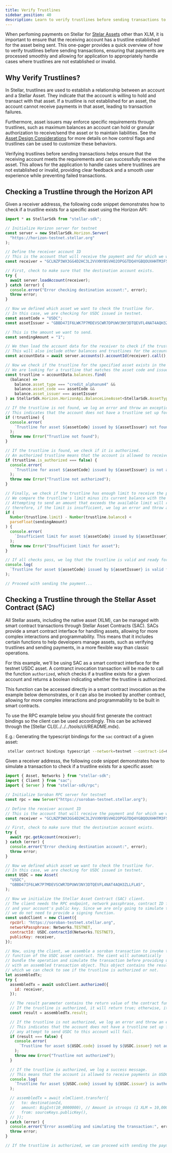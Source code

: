 ```yaml
---
title: Verify Trustlines
sidebar_position: 40
description: Learn to verify trustlines before sending transactions to Stellar.
---
```



When perfoming payments on Stellar for [Stelar Assets](../../../../docs/tokens) other than XLM, it is important to ensure that the receiving account has a trustline established for the asset being sent. This one-pager provides a quick overview of how to verify trustlines before sending transactions, ensuring that payments are processed smoothly and allowing for application to appropriately handle cases where trustlines are not established or invalid.

## Why Verify Trustlines?

In Stellar, trustlines are used to establish a relationship between an account and a Stellar Asset. They indicate that the account is willing to hold and transact with that asset. If a trustline is not established for an asset, the account cannot receive payments in that asset, leading to transaction failures.

Furthermore, asset issuers may enforce specific requirements through trustlines, such as maximum balances an account can hold or granular authorization to receive/send the asset or to maintain liabilities. See the [Asset Design Considerations](../../../../docs/tokens/control-asset-access.mdx) for more details on how control flags and trustlines can be used to customize these behaviors.

Verifying trustlines before sending transactions helps ensure that the receiving account meets the requirements and can successfully receive the asset. This allows for the application to handle cases where trustlines are not established or invalid, providing clear feedback and a smooth user experience while preventing failed transactions.

## Checking a Trustline through the Horizon API

Given a receiver addresss, the following code snippet demonstrates how to check if a trustline exists for a specific asset using the Horizon API:

<CodeExample>

```js
import * as StellarSdk from "stellar-sdk";

// Initialize Horizon server for testnet
const server = new StellarSdk.Horizon.Server(
  "https://horizon-testnet.stellar.org"
);

// Define the receiver account ID
// This is the account that will receive the payment and for which we will check the trustline.
const receiver = "GCLNZP3WX3GG4D2HC3L2VVXNYBSVHO2OPGGTDQ4YGBQOUXHHTM3FSBNH";

// First, check to make sure that the destination account exists.
try {
  await server.loadAccount(receiver);
} catch (error) {
  console.error("Error checking destination account:", error);
  throw error;
}

// Now we defined which asset we want to check the trustline for.
// In this case, we are checking for USDC issued in testnet.
const assetCode = "USDC";
const assetIssuer = "GBBD47IF6LWK7P7MDEVSCWR7DPUWV3NY3DTQEVFL4NAT4AQH3ZLLFLA5";

// This is the amount we want to send.
const sendingAmount = "1";

// We then load the account data for the receiver to check if the trustline exists.
// This will also include other balances and trustlines for the account.
const accountData = await server.accounts().accountId(receiver).call();

// Now we check if the trustline for the specified asset exists in the account data.
// We are looking for a trustline that matches the asset code and issuer.
const trustline = accountData.balances.find(
  (balance) =>
    balance.asset_type === "credit_alphanum4" &&
    balance.asset_code === assetCode &&
    balance.asset_issuer === assetIssuer
) as StellarSdk.Horizon.HorizonApi.BalanceLineAsset<StellarSdk.AssetType.credit4>;

// If the trustline is not found, we log an error and throw an exception.
// This indicates that the account does not have a trustline set up for the specified asset.
if (!trustline) {
  console.error(
    `Trustline for asset ${assetCode} issued by ${assetIssuer} not found for account ${receiver}.`
  );
  throw new Error("Trustline not found");
}

// If the trustline is found, we check if it is authorized.
// An authorized trustline means that the account is allowed to receive payments.
if (trustline.is_authorized === false) {
  console.error(
    `Trustline for asset ${assetCode} issued by ${assetIssuer} is not authorized for account ${receiver}.`
  );
  throw new Error("Trustline not authorized");
}

// Finally, we check if the trustline has enough limit to receive the payment.
// We compare the trustline's limit minus its current balance with the amount we want to send.
// Attempting to send an amount that exceeds the available limit will result in a failed transaction,
// therefore, if the limit is insufficient, we log an error and throw an exception.
if (
  Number(trustline.limit) - Number(trustline.balance) <
  parseFloat(sendingAmount)
) {
  console.error(
    `Insufficient limit for asset ${assetCode} issued by ${assetIssuer} in account ${receiver}.`
  );
  throw new Error("Insufficient limit for asset");
}

// If all checks pass, we log that the trustline is valid and ready for payment.
console.log(
  `Trustline for asset ${assetCode} issued by ${assetIssuer} is valid for account ${receiver}.`
);

// Proceed with sending the payment...
```

</CodeExample>

## Checking a Trustline through the Stellar Asset Contract (SAC)

All Stellar assets, including the native asset (XLM), can be managed with smart contract transactions through Stellar Asset Contracts (SAC). SACs provide a smart contract interface for handling assets, allowing for more complex interactions and programmability. This means that it includes certain functions to help developers manage assets, such as verifying trustlines and sending payments, in a more flexible way than classic operations.

For this example, we'll be using SAC as a smart contract interface for the testnet USDC asset. A contranct invocation transaction will be made to call the function `authorized`, which checks if a trustline exists for a given account and returns a boolean indicating whether the trustline is authorized.

This function can be accessed directly in a smart contract invocation as the example below demonstrates, or it can also be invoked by another contract, allowing for more complex interactions and programmability to be built in smart contracts.

<Alert>
  To use the RPC example below you should first generate the contract bindings so the
  client can be used accordingly. This can be achieved through the [Stellar
  CLI](../../../tools/cli/README.mdx).

E.g.: Generating the typescript bindings for the `sac` contract of a given asset:

```bash
 stellar contract bindings typescript --network=testnet --contract-id=CBIELTK6YBZJU5UP2WWQEUCYKLPU6AUNZ2BQ4WWFEIE3USCIHMXQDAMA --output-dir=./bindings
```

</Alert>

Given a receiver addresss, the following code snippet demonstrates how to simulate a transaction to check if a trustline exists for a specific asset:

<CodeExample>

```js
import { Asset, Networks } from "stellar-sdk";
import { Client } from "sac";
import { Server } from "stellar-sdk/rpc";

// Initialize Soroban RPC server for testnet
const rpc = new Server("https://soroban-testnet.stellar.org");

// Define the receiver account ID
// This is the account that will receive the payment and for which we will check the trustline.
const receiver = "GCLNZP3WX3GG4D2HC3L2VVXNYBSVHO2OPGGTDQ4YGBQOUXHHTM3FSBNH";

// First, check to make sure that the destination account exists.
try {
  await rpc.getAccount(receiver);
} catch (error) {
  console.error("Error checking destination account:", error);
  throw error;
}

// Now we defined which asset we want to check the trustline for.
// In this case, we are checking for USDC issued in testnet.
const USDC = new Asset(
  "USDC",
  "GBBD47IF6LWK7P7MDEVSCWR7DPUWV3NY3DTQEVFL4NAT4AQH3ZLLFLA5",
);

// Now we initialize the Stellar Asset Contract (SAC) client.
// The client needs the RPC endpoint, network passphrase, contract ID for the asset,
// and your account's public key. Since we are only going to simulate the transaction,
// we do not need to provide a signing function.
const usdcClient = new Client({
  rpcUrl: "https://soroban-testnet.stellar.org",
  networkPassphrase: Networks.TESTNET,
  contractId: USDC.contractId(Networks.TESTNET),
  publicKey: receiver,
});

// Now, using the client, we assemble a soroban transaction to invoke the transfer
// function of the USDC asset contract. The cient will automatically
// bundle the operation and simulate the transaction before providing us
// with an assembled transaction object. This object contains the result of the simulation,
// which we can check to see if the trustline is authorized or not.
let assembledTx;
try {
  assembledTx = await usdcClient.authorized({
    id: receiver,
  });

  // The result parameter contains the return value of the contract function.
  // If the trustline is authorized, it will return true; otherwise, it will return false.
  const result = assembledTx.result;

  // If the trustline is not authorized, we log an error and throw an exception.
  // This indicates that the account does not have a trustline set up for the specified asset and
  // any attempt to send USDC to this account will fail.
  if (result === false) {
    console.error(
      `Trustline for asset ${USDC.code} issued by ${USDC.issuer} not authorized for account ${receiver}.`,
    );
    throw new Error("Trustline not authorized");
  }

  // If the trustline is authorized, we log a success message.
  // This means that the account is allowed to receive payments in USDC.
  console.log(
    `Trustline for asset ${USDC.code} issued by ${USDC.issuer} is authorized for account ${receiver}.`,
  );

  // assembledTx = await xlmClient.transfer({
  //   to: destinationId,
  //   amount: BigInt(10_0000000), // Amount in stroops (1 XLM = 10,000,000 stroops)
  //   from: sourceKeys.publicKey(),
  // });
} catch (error) {
  console.error("Error assembling and simulating the transaction:", error);
  throw error;
}

// If the trustline is authorized, we can proceed with sending the payment...
```

</CodeExample>

